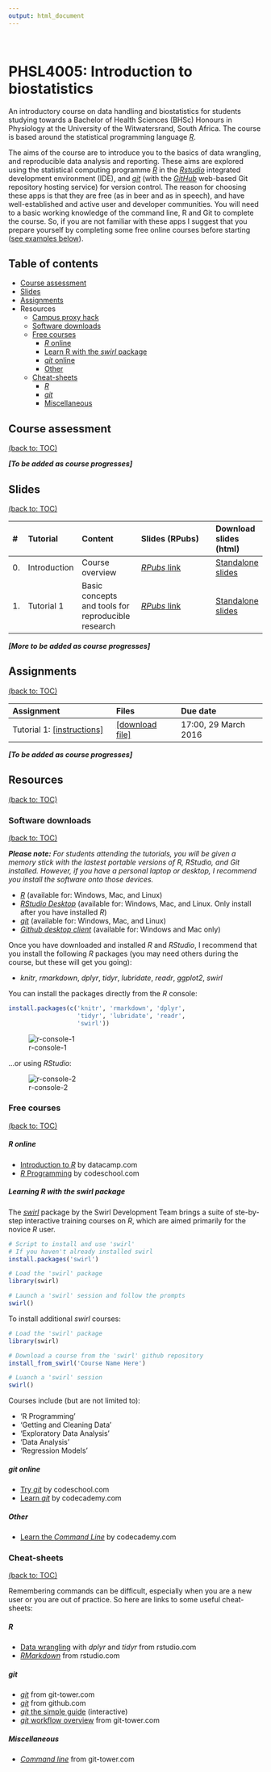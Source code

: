 ```yaml
---
output: html_document
---
```

<br>

# PHSL4005: Introduction to biostatistics
An introductory course on data handling and biostatistics for students studying towards a Bachelor of Health Sciences (BHSc) Honours in Physiology at the University of the Witwatersrand, South Africa. The course is based around the statistical programming language [_R_](//www.r-project.org).

The aims of the course are to introduce you to the basics of data wrangling, and reproducible data analysis and reporting. These aims are explored using the statistical computing programme [_R_](//www.r-project.org/) in the [_Rstudio_](//www.rstudio.com) integrated development environment (IDE), and [_git_](https://git-scm.com/) (with the [_GitHub_](//github.com/) web-based Git repository hosting service) for version control. The reason for choosing these apps is that they are free (as in beer and as in speech), and have well-established and active user and developer communities. You will need to a basic working knowledge of the command line, R and Git to complete the course. So, if you are not familiar with these apps I suggest that you prepare yourself by completing some free online courses before starting ([see examples below](#free-courses)).

## Table of contents
* [Course assessment](#course-assessment)
* [Slides](#slides)
* [Assignments](#assignments)
* Resources
    - [Campus proxy hack](./resources/campus-proxy-hack.md)
    - [Software downloads](#software-downloads)
    - [Free courses](#free-courses)
        - [_R_ online](#r-online)
        - [Learn R with the _swirl_ package](#learning-r-with-the-swirl-package)
        - [_git_ online](#git-online)
        - [Other](#other)
    - [Cheat-sheets](#cheat-sheets)
        - [_R_](#r)
        - [_git_](#git)
        - [Miscellaneous](#miscellaneous)

## Course assessment
[(back to: TOC)](#table-of-contents)


_**[To be added as course progresses]**_


## Slides
[(back to: TOC)](#table-of-contents)

|#  |Tutorial       |Content                                |Slides (RPubs)                                                           |Download slides (html) |
|:--|:--------------|:--------------------------------------|:------------------------------------------------------------------------|:---------------------|
|0. |Introduction   |Course overview                        |[_RPubs_ link](//rpubs.com/kamermanpr/PHSL4005-biostats-introduction)|[Standalone slides](//dl.dropboxusercontent.com/u/11805474/PHSL4005-biostats/tutorials/introduction.html?dl=1)|
|1. |Tutorial 1 |Basic concepts and tools for reproducible research|[_RPubs_ link](//rpubs.com/kamermanpr/PHSL4005-biostats-tutorial-1)  | [Standalone slides](//dl.dropboxusercontent.com/u/11805474/PHSL4005-biostats/tutorials/tutorial_1.html?dl=1)|

_**[More to be added as course progresses]**_

## Assignments
[(back to: TOC)](#table-of-contents)

|Assignment |Files  |Due date |
|:----------|:------|:--------|
|Tutorial 1: [[instructions]](./resources/assignment-1.md) |[[download file]](//dl.dropboxusercontent.com/u/11805474/PHSL4005-biostats/assignments/assignment_1.md?dl=1) |17:00, 29 March 2016|

_**[To be added as course progresses]**_

## Resources
[(back to: TOC)](#table-of-contents)

### Software downloads
[(back to: TOC)](#table-of-contents)

_**Please note:** For students attending the tutorials, you will be given a memory stick with the lastest portable versions of R, RStudio, and Git installed. However, if you have a personal laptop or desktop, I recommend you install the software onto those devices._

* [_R_](//cran.r-project.org) (available for: Windows, Mac, and Linux)
* [_RStudio Desktop_](//www.rstudio.com/products/rstudio/download/) (available for: Windows, Mac, and Linux. Only install after you have installed _R_)
* [_git_](//git-scm.com/downloads) (available for: Windows, Mac, and Linux)
* [_Github desktop client_](//desktop.github.com) (available for: Windows and Mac only)

Once you have downloaded and installed _R_ and _RStudio_, I recommend that you install the following _R_ packages (you may need others during the course, but these will get you going):

* _knitr_, _rmarkdown_, _dplyr_, _tidyr_, _lubridate_, _readr_, _ggplot2_, _swirl_

You can install the packages directly from the _R_ console:

```r
install.packages(c('knitr', 'rmarkdown', 'dplyr',
                   'tidyr', 'lubridate', 'readr',
                   'swirl'))
```

![r-console-1](./resources/install-packages-1.gif)

...or using _RStudio_:

![r-console-2](./resources/install-packages-2.gif)

### Free courses
[(back to: TOC)](#table-of-contents)

##### R online
* [Introduction to _R_](//www.datacamp.com/courses/free-introduction-to-r) by datacamp.com  
* [_R_ Programming](//www.codeschool.com/courses/try-r) by codeschool.com  

##### Learning R with the swirl package
The [_swirl_](//swirlstats.com) package by the Swirl Development Team brings a suite of ste-by-step interactive training courses on _R_, which are aimed primarily for the novice _R_ user.

```r
# Script to install and use 'swirl'
# If you haven't already installed swirl
install.packages('swirl')

# Load the 'swirl' package
library(swirl)

# Launch a 'swirl' session and follow the prompts
swirl()
```

To install additional _swirl_ courses:
```r
# Load the 'swirl' package
library(swirl)

# Download a course from the 'swirl' github repository
install_from_swirl('Course Name Here')

# Luanch a 'swirl' session
swirl()
```

Courses include (but are not limited to):

* 'R Programming'
* 'Getting and Cleaning Data'
* 'Exploratory Data Analysis'
* 'Data Analysis'
* 'Regression Models'

##### git online
* [Try _git_](//www.codeschool.com/courses/try-git) by codeschool.com  
* [Learn _git_](//www.codecademy.com/learn/learn-git) by codecademy.com

##### Other
* [Learn the _Command Line_](//www.codecademy.com/learn/learn-the-command-line) by codecademy.com  

### Cheat-sheets
[(back to: TOC)](#table-of-contents)

Remembering commands can be difficult, especially when you are a new user or you are out of practice. So here are links to some useful cheat-sheets:  

##### R
* [Data wrangling](//www.rstudio.com/wp-content/uploads/2015/02/data-wrangling-cheatsheet.pdf) with _dplyr_ and _tidyr_ from rstudio.com   
- [_RMarkdown_](//www.rstudio.com/wp-content/uploads/2015/02/rmarkdown-cheatsheet.pdf) from rstudio.com  

##### git
* [_git_](//www.git-tower.com/blog/git-cheat-sheet/) from git-tower.com  
* [_git_](//training.github.com/kit/downloads/github-git-cheat-sheet.pdf) from github.com
* [_git_ the simple guide](//rogerdudler.github.io/git-guide/) (interactive)
* [_git_ workflow overview](//www.git-tower.com/blog/workflow-of-version-control/) from git-tower.com  

##### Miscellaneous
* [_Command line_](//www.git-tower.com/blog/command-line-cheat-sheet/) from git-tower.com
